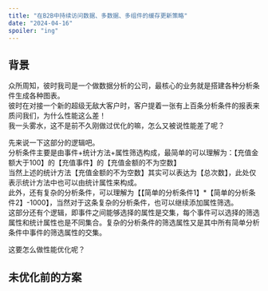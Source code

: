```yaml
---
title: "在B2B中持续访问数据、多数据、多组件的缓存更新策略"
date: "2024-04-16"
spoiler: "ing"
---
```


## 背景

众所周知，彼时我司是一个做数据分析的公司，最核心的业务就是搭建各种分析条件生成各种图表。  
彼时在对接一个新的超级无敌大客户时，客户提着一张有上百条分析条件的报表来质问我们，为什么性能这么差！  
我一头雾水，这不是前不久刚做过优化的嘛，怎么又被说性能差了呢？  

先来说一下这部分的逻辑吧。  
分析条件主要是由事件+统计方法+属性筛选构成，最简单的可以理解为：【充值金额大于100】的【充值事件】的【充值金额的不为空数】  
当然上述的统计方法【充值金额的不为空数】其实可以表达为【总次数】，此处仅表示统计方法中也可以由统计属性来构成。  
此外，还有复杂的分析条件，可以理解为【【简单的分析条件1】\*【简单的分析条件2】-1000】，当然对于这条复杂的分析条件，也可以继续添加属性筛选。  
这部分还有个逻辑，即事件之间能够选择的属性是交集，每个事件可以选择的筛选属性和统计属性也是不同集合。复杂的分析条件的筛选属性又是其中所有简单分析条件中事件的筛选属性的交集。  

这要怎么做性能优化呢？

## 未优化前的方案

